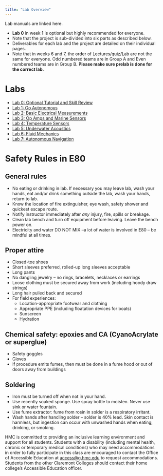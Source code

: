 ```yaml
---
title: "Lab Overview"
---
```


Lab manuals are linked here.

* **Lab 0** in week 1 is optional but highly recommended for everyone.
* Note that the project is sub-divided into six parts as described below.   
* Deliverables for each lab and the project are detailed on their individual pages.
* Note that in weeks 6 and 7, the order of Lectures/quiz/Lab are not the same for everyone. Odd numbered teams are in Group A and Even numbered teams are in Group B. **Please make sure prelab is done for the correct lab.**

# Labs
- [Lab 0: Optional Tutorial and Skill Review](/labs/lab0)
- [Lab 1: Go Autonomous](/labs/lab1)
- [Lab 2: Basic Electrical Measurements](/labs/lab2)
- [Lab 3: Op Amps and Marine Sensors](/labs/lab3)
- [Lab 4: Temperature Sensors](/labs/lab4)
- [Lab 5: Underwater Acoustics](/labs/lab5)
- [Lab 6: Fluid Mechanics](/labs/lab6)
- [Lab 7: Autonomous Navigation](/labs/lab7)

# Safety Rules in E80

## General rules
- No eating or drinking in lab. If necessary you may leave lab, wash your hands, eat and/or drink something outside the lab, wash your hands, return to lab.
- Know the location of fire extinguisher, eye wash, safety shower and quickest escape route.
- Notify instructor immediately after _any_ injury, fire, spills or breakage.
- Clean lab bench and turn off equipment before leaving. Leave the bench power on.
- Electricity and water DO NOT MIX –a lot of water is involved in E80 – be mindful at all times.

## Proper attire
- Closed-toe shoes
- Short sleeves preferred, rolled-up long sleeves acceptable
- Long pants
- No dangling jewelry – no rings, bracelets, necklaces or earrings
- Loose clothing must be secured away from work (including hoody draw strings)
- Long hair pulled back and secured
- For field experiences:
  - Location-appropriate footwear and clothing
  - Appropriate PPE (including floatation devices for boats)
  - Sunscreen
  - Hydration

## Chemical safety: epoxies and CA (CyanoAcrylate or superglue)
- Safety goggles
- Gloves
- If procedure emits fumes, then must be done in a fume hood or out of doors away from buildings

## Soldering
- Iron must be turned off when not in your hand.
- Use recently soaked sponge. Use spray bottle to moisten. Never use sink or water fountain.
- Use fume extractor: fume from rosin in solder is a respiratory irritant.
- Wash hands after handling solder – solder is 40% lead.  Skin contact is harmless, but ingestion can occur with unwashed hands when eating, drinking, or smoking.


HMC is committed to providing an inclusive learning environment and support for all students. Students with a disability (including mental health, chronic or temporary medical conditions) who may need accommodations in order to fully participate in this class are encouraged to contact the Office of Accessible Education at [access@g.hmc.edu](mailto:access@g.hmc.edu) to request accommodations. Students from the other Claremont Colleges should contact their home college's Accessible Education officer.
